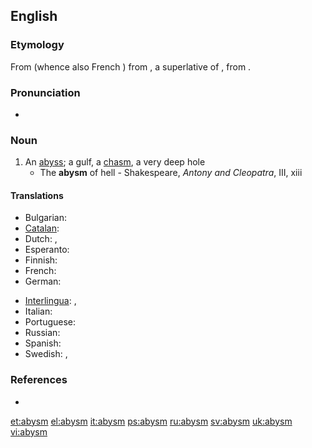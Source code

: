 ==English==

===Etymology===
From {{etyl|fro|en}} {{term|abisme|lang=fro}} (whence also French {{term|abîme|lang=fr}}) from {{etyl|LL.}} {{term|abyssimus|lang=la}}, a superlative of {{term|abyssus|lang=la}}, from {{etyl|grc|en}} {{term|ἄβυσσος|tr=abussos|lang=grc|sc=polytonic}}.

===Pronunciation===
* {{IPA|/əˈbɪzəm/}}

===Noun===
{{en-noun}}

# An [[abyss]]; a gulf, a [[chasm]], a very deep hole
#* The '''abysm''' of hell - Shakespeare, ''Antony and Cleopatra'', III, xiii

====Translations====
{{trans-top|abyss}}
* Bulgarian: {{t+|bg|бездна|sc=Cyrl}}
* [[Catalan]]: {{t|ca|abisme|m}}
* Dutch: {{t+|nl|afgrond|m}}, {{t+|nl|ravijn|n}}
* Esperanto: {{t+|eo|abismo|xs=Esperanto}}
* Finnish: {{t-|fi|kuilu}}
* French: {{t+|fr|abîme|m}}
* German: {{t+|de|Abgrund|m}}
{{trans-mid}}
* [[Interlingua]]: {{t|ia|abysso}}, {{t|ia|abysmo}}
* Italian: {{t+|it|abisso|m}}
* Portuguese: {{t+|pt|abismo|m}}
* Russian: {{t+|ru|бездна|m|sc=Cyrl}}
* Spanish: {{t+|es|abismo|m}}
* Swedish: {{t|sv|djup}}, {{t|sv|avgrund}}
{{trans-bottom}}

===References===
* {{R:Webster 1913}}

[[et:abysm]]
[[el:abysm]]
[[it:abysm]]
[[ps:abysm]]
[[ru:abysm]]
[[sv:abysm]]
[[uk:abysm]]
[[vi:abysm]]